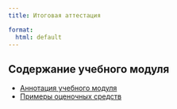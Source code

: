 ```yaml
---
title: Итоговая аттестация

format:
  html: default
---
```


## Содержание учебного модуля

- [Аннотация учебного модуля](annotation.qmd)
- [Примеры оценочных средств](exam.qmd)
